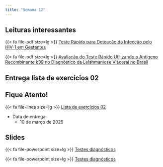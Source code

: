 ```yaml
---
title: "Semana 12"
---
```


## Leituras interessantes

{{< fa file-pdf size=lg >}} [Teste Rápido para Deteação da Infecção pelo HIV-1 em Gestantes](/artigos/Teste Rapido para Deteccao da Infeccao pelo HIV-1 em Gestantes.pdf)

{{< fa file-pdf size=lg >}} [Avaliação do Teste Rápido Utilizando o Antígeno Recombinante k39 no Diagnóstico da Leishmaniose Visceral no Brasil](/artigos/Avaliação do Teste Rápido Utilizando o Antígeno Recombinante.pdf)


## Entrega lista de exercícios 02

::: callout-important

## Fique Atento!

{{< fa file-lines size=lg >}} [Lista de exercícios 02](/exercicios/lista02.html "Lista de exercícios 02"){aria-label="Lista de exercícios 02"} 

-   Data de entrega:
    -   10 de março de 2025
:::


## Slides

{{< fa file-powerpoint size=lg >}} [Testes diagnósticos](/aulas/Testes%20diagnósticos/testesDiagnosticos.html#/valor-de-predição-de-um-teste "Testes diagnósticos"){aria-label="Testes diagnósticos"}

{{< fa file-powerpoint size=lg >}} [Testes diagnósticos](/aulas/Testes%20diagnósticos/testesDiagnosticos.html#/valor-de-predição-de-um-teste "Testes diagnósticos"){aria-label="Testes diagnósticos"}